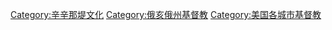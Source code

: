 [[Category:辛辛那堤文化|Category:辛辛那堤文化]]
[[Category:俄亥俄州基督教|Category:俄亥俄州基督教]]
[[Category:美国各城市基督教|Category:美国各城市基督教]]